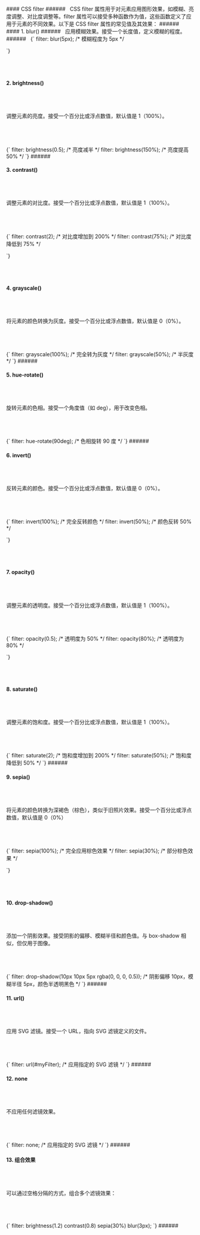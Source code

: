  


<div className="mdx-box">
#### CSS filter
###### &nbsp;
CSS filter 属性用于对元素应用图形效果，如模糊、亮度调整、对比度调整等。filter 属性可以接受多种函数作为值，这些函数定义了应用于元素的不同效果。以下是 CSS filter 属性的常见值及其效果：
###### &nbsp;
#### 1. blur()
###### &nbsp;
应用模糊效果。接受一个长度值，定义模糊的程度。
###### &nbsp;
<SyntaxHighlighter language="css" style={darcula}>
  {`
    filter: blur(5px); /* 模糊程度为 5px */

`}
</SyntaxHighlighter>
###### &nbsp;

#### 2. brightness()
###### &nbsp;
调整元素的亮度。接受一个百分比或浮点数值，默认值是 1（100%）。
###### &nbsp;
<SyntaxHighlighter language="css" style={darcula}>
  {`
    filter: brightness(0.5); /* 亮度减半 */
    filter: brightness(150%); /* 亮度提高 50% */
`}
</SyntaxHighlighter>
###### &nbsp;

#### 3. contrast()
###### &nbsp;
调整元素的对比度。接受一个百分比或浮点数值，默认值是 1（100%）。
###### &nbsp;
<SyntaxHighlighter language="css" style={darcula}>
  {`
    filter: contrast(2); /* 对比度增加到 200% */
    filter: contrast(75%); /* 对比度降低到 75% */

`}
</SyntaxHighlighter>
###### &nbsp;


#### 4. grayscale()
###### &nbsp;
将元素的颜色转换为灰度。接受一个百分比或浮点数值，默认值是 0（0%）。
###### &nbsp;
<SyntaxHighlighter language="css" style={darcula}>
  {`
    filter: grayscale(100%); /* 完全转为灰度 */
    filter: grayscale(50%); /* 半灰度 */
`}
</SyntaxHighlighter>
###### &nbsp;

#### 5. hue-rotate()
###### &nbsp;
旋转元素的色相。接受一个角度值（如 deg），用于改变色相。
###### &nbsp;
<SyntaxHighlighter language="css" style={darcula}>
  {`
    filter: hue-rotate(90deg); /* 色相旋转 90 度 */
`}
</SyntaxHighlighter>
###### &nbsp;

#### 6. invert()
###### &nbsp;
反转元素的颜色。接受一个百分比或浮点数值，默认值是 0（0%）。
###### &nbsp;
<SyntaxHighlighter language="css" style={darcula}>
  {`
    filter: invert(100%); /* 完全反转颜色 */
    filter: invert(50%); /* 颜色反转 50% */

`}
</SyntaxHighlighter>
###### &nbsp;

#### 7. opacity()
###### &nbsp;
调整元素的透明度。接受一个百分比或浮点数值，默认值是 1（100%）。
###### &nbsp;
<SyntaxHighlighter language="css" style={darcula}>
  {`
    filter: opacity(0.5); /* 透明度为 50% */
    filter: opacity(80%); /* 透明度为 80% */


`}
</SyntaxHighlighter>
###### &nbsp;

#### 8. saturate()
###### &nbsp;
调整元素的饱和度。接受一个百分比或浮点数值，默认值是 1（100%）。
###### &nbsp;
<SyntaxHighlighter language="css" style={darcula}>
  {`
    filter: saturate(2); /* 饱和度增加到 200% */
    filter: saturate(50%); /* 饱和度降低到 50% */
`}
</SyntaxHighlighter>
###### &nbsp;

#### 9. sepia()
###### &nbsp;
将元素的颜色转换为深褐色（棕色），类似于旧照片效果。接受一个百分比或浮点数值，默认值是 0（0%）
###### &nbsp;
<SyntaxHighlighter language="css" style={darcula}>
  {`
    filter: sepia(100%); /* 完全应用棕色效果 */
    filter: sepia(30%); /* 部分棕色效果 */

`}
</SyntaxHighlighter>
###### &nbsp;

#### 10. drop-shadow()
###### &nbsp;
添加一个阴影效果。接受阴影的偏移、模糊半径和颜色值。与 box-shadow 相似，但仅用于图像。
###### &nbsp;
<SyntaxHighlighter language="css" style={darcula}>
  {`
    filter: drop-shadow(10px 10px 5px rgba(0, 0, 0, 0.5)); /* 阴影偏移 10px，模糊半径 5px，颜色半透明黑色 */
`}
</SyntaxHighlighter>
###### &nbsp;

#### 11. url()
###### &nbsp;
应用 SVG 滤镜。接受一个 URL，指向 SVG 滤镜定义的文件。
###### &nbsp;
<SyntaxHighlighter language="css" style={darcula}>
  {`
    filter: url(#myFilter); /* 应用指定的 SVG 滤镜 */
`}
</SyntaxHighlighter>
###### &nbsp;

#### 12. none
###### &nbsp;
不应用任何滤镜效果。
###### &nbsp;
<SyntaxHighlighter language="css" style={darcula}>
  {`
    filter: none; /* 应用指定的 SVG 滤镜 */
`}
</SyntaxHighlighter>
###### &nbsp;

#### 13. 组合效果
###### &nbsp;
可以通过空格分隔的方式，组合多个滤镜效果：
###### &nbsp;
<SyntaxHighlighter language="css" style={darcula}>
  {`
    filter: brightness(1.2) contrast(0.8) sepia(30%) blur(3px);
`}
</SyntaxHighlighter>
###### &nbsp;
</div>



